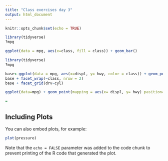 ```yaml
---
title: "Class exercises day 3"
output: html_document
---
```


```r
knitr::opts_chunk$set(echo = TRUE)
```

```r
library(tidyverse)
?mpg

ggplot(data = mpg, aes(x=class, fill = class)) + geom_bar()
```

```r
library(tidyverse)
?mpg

base<-ggplot(data = mpg, aes(x=displ, y= hwy, color = class)) + geom_point()
base + facet_wrap(~class, nrow = 2)
base + facet_grid(drv~cyl)

ggplot(data=mpg) + geom_point(mapping = aes(x= displ, y= hwy) pasition="jitter") + geom_smooth(mapping = aes(x=                                                                                 displ, y = hwy))

=
```


## Including Plots

You can also embed plots, for example:

```r
plot(pressure)
```

Note that the `echo = FALSE` parameter was added to the code chunk to prevent printing of the R code that generated the plot.
